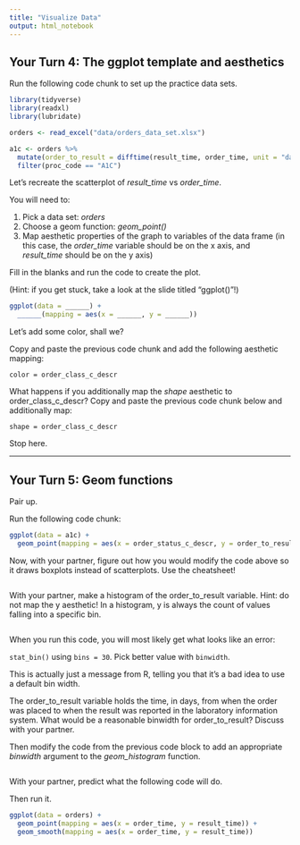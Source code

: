 ```yaml
---
title: "Visualize Data"
output: html_notebook
---
```


## Your Turn 4: The ggplot template and aesthetics

Run the following code chunk to set up the practice data sets.

```r
library(tidyverse)
library(readxl)
library(lubridate)

orders <- read_excel("data/orders_data_set.xlsx") 

a1c <- orders %>%
  mutate(order_to_result = difftime(result_time, order_time, unit = "days")) %>%
  filter(proc_code == "A1C")
```




Let's recreate the scatterplot of *result_time* vs *order_time*. 

You will need to:

1. Pick a data set: *orders*
2. Choose a geom function: *geom_point()*
3. Map aesthetic properties of the graph to variables of the data frame (in this case, the *order_time* variable should be on the x axis, and *result_time* should be on the y axis)

Fill in the blanks and run the code to create the plot.

(Hint: if you get stuck, take a look at the slide titled "ggplot()"!)

```r
ggplot(data = ______) +
  ______(mapping = aes(x = ______, y = ______))
```




Let's add some color, shall we?

Copy and paste the previous code chunk and add the following aesthetic mapping: 

    color = order_class_c_descr






What happens if you additionally map the *shape* aesthetic to order_class_c_descr? Copy and paste the previous code chunk below and additionally map:

    shape = order_class_c_descr



Stop here.

*******************************************************





## Your Turn 5: Geom functions

Pair up.

Run the following code chunk:

```r
ggplot(data = a1c) + 
  geom_point(mapping = aes(x = order_status_c_descr, y = order_to_result))
```




Now, with your partner, figure out how you would modify the code above so it draws boxplots instead of scatterplots. Use the cheatsheet!

```r

```




With your partner, make a histogram of the order_to_result variable. Hint: do not map the y aesthetic! In a histogram, y is always the count of values falling into a specific bin.

```r

```





When you run this code, you will most likely get what looks like an error:

  `stat_bin()` using `bins = 30`. Pick better value with `binwidth`.

This is actually just a message from R, telling you that it's a bad idea to use a default bin width. 

The order_to_result variable holds the time, in days, from when the order was placed to when the result was reported in the laboratory information system. What would be a reasonable binwidth for order_to_result? Discuss with your partner. 

Then modify the code from the previous code block to add an appropriate *binwidth* argument to the *geom_histogram* function.

```r

```




With your partner, predict what the following code will do. 

Then run it.

```r
ggplot(data = orders) +
  geom_point(mapping = aes(x = order_time, y = result_time)) +
  geom_smooth(mapping = aes(x = order_time, y = result_time))
```

